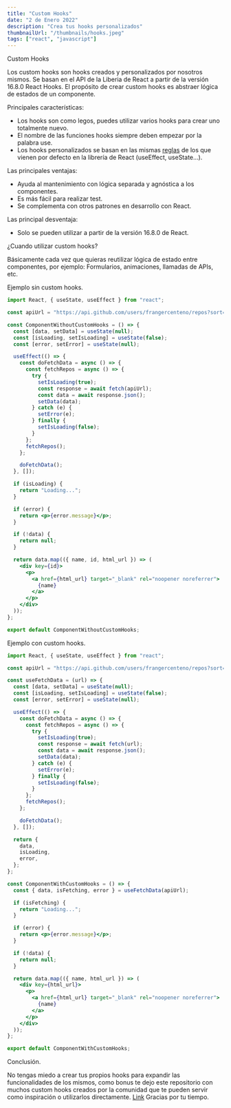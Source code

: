 ```yaml
---
title: "Custom Hooks"
date: "2 de Enero 2022"
description: "Crea tus hooks personalizados"
thumbnailUrl: "/thumbnails/hooks.jpeg"
tags: ["react", "javascript"]
---
```

<Subtitle>Custom Hooks</Subtitle>

<Paragraph className="mb-10">
Los custom hooks son hooks creados y personalizados por nosotros mismos. Se basan en el API de la Liberia de React a partir de la versión 16.8.0 <span className="font-bold">React Hooks</span>. El propósito de crear custom hooks es abstraer lógica de estados de un componente.
</Paragraph>

<Subtitle>Principales características:</Subtitle>

- Los hooks son como legos, puedes utilizar varios hooks para crear uno totalmente nuevo.
- El nombre de las funciones hooks siempre deben empezar por la palabra use.
- Los hooks personalizados se basan en las mismas <a className="text-primary-default" href="https://es.reactjs.org/docs/hooks-rules.html">reglas</a> de los que vienen por defecto en la librería de React (useEffect, useState...).

<Subtitle>Las principales ventajas:</Subtitle>

- Ayuda al mantenimiento con lógica separada y agnóstica a los componentes.
- Es más fácil para realizar test.
- Se complementa con otros patrones en desarrollo con React.

<Subtitle>Las principal desventaja:</Subtitle>

- Solo se pueden utilizar a partir de la versión 16.8.0 de React.

<Subtitle>¿Cuando utilizar custom hooks?</Subtitle>

<Paragraph className="mb-10">
Básicamente cada vez que quieras reutilizar lógica de estado entre componentes,  por ejemplo: Formularios, animaciones, llamadas de APIs, etc.
</Paragraph>

<Subtitle className="mb-10">Ejemplo sin custom hooks.</Subtitle>

```jsx
import React, { useState, useEffect } from "react";

const apiUrl = "https://api.github.com/users/frangercenteno/repos?sort=created";

const ComponentWithoutCustomHooks = () => {
  const [data, setData] = useState(null);
  const [isLoading, setIsLoading] = useState(false);
  const [error, setError] = useState(null);

  useEffect(() => {
    const doFetchData = async () => {
      const fetchRepos = async () => {
        try {
          setIsLoading(true);
          const response = await fetch(apiUrl);
          const data = await response.json();
          setData(data);
        } catch (e) {
          setError(e);
        } finally {
          setIsLoading(false);
        }
      };
      fetchRepos();
    };

    doFetchData();
  }, []);

  if (isLoading) {
    return "Loading...";
  }

  if (error) {
    return <p>{error.message}</p>;
  }

  if (!data) {
    return null;
  }

  return data.map(({ name, id, html_url }) => (
    <div key={id}>
      <p>
        <a href={html_url} target="_blank" rel="noopener noreferrer">
          {name}
        </a>
      </p>
    </div>
  ));
};

export default ComponentWithoutCustomHooks;
```

<Subtitle className="mb-10 mt-10">Ejemplo con custom hooks.</Subtitle>

```jsx
import React, { useState, useEffect } from "react";

const apiUrl = "https://api.github.com/users/frangercenteno/repos?sort=created";

const useFetchData = (url) => {
  const [data, setData] = useState(null);
  const [isLoading, setIsLoading] = useState(false);
  const [error, setError] = useState(null);

  useEffect(() => {
    const doFetchData = async () => {
      const fetchRepos = async () => {
        try {
          setIsLoading(true);
          const response = await fetch(url);
          const data = await response.json();
          setData(data);
        } catch (e) {
          setError(e);
        } finally {
          setIsLoading(false);
        }
      };
      fetchRepos();
    };

    doFetchData();
  }, []);

  return {
    data,
    isLoading,
    error,
  };
};

const ComponentWithCustomHooks = () => {
  const { data, isFetching, error } = useFetchData(apiUrl);

  if (isFetching) {
    return "Loading...";
  }

  if (error) {
    return <p>{error.message}</p>;
  }

  if (!data) {
    return null;
  }

  return data.map(({ name, html_url }) => (
    <div key={html_url}>
      <p>
        <a href={html_url} target="_blank" rel="noopener noreferrer">
          {name}
        </a>
      </p>
    </div>
  ));
};

export default ComponentWithCustomHooks;
```

<Subtitle className="mb-10 mt-10">Conclusión.</Subtitle>

<Paragraph>
No tengas miedo a crear tus propios hooks para expandir las funcionalidades de los mismos, como bonus te dejo este repositorio con muchos custom hooks creados por la comunidad que te pueden servir como inspiración o utilizarlos directamente. <a className="text-primary-default" href="https://github.com/streamich/react-use">Link</a>
</Paragraph>
<Paragraph>
Gracias por tu tiempo.
</Paragraph>